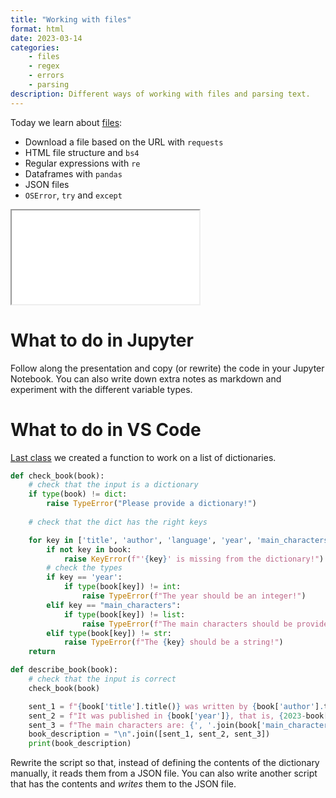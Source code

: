 ```yaml
---
title: "Working with files"
format: html
date: 2023-03-14
categories:
    - files
    - regex
    - errors
    - parsing
description: Different ways of working with files and parsing text.
---
```


Today we learn about [files](../slides/files/index.qmd){target="_blank"}:

- Download a file based on the URL with `requests`
- HTML file structure and `bs4`
- Regular expressions with `re`
- Dataframes with `pandas`
- JSON files
- `OSError`, `try` and `except`

<div>
```{=html}
<iframe class="slide-deck" src="../slides/files/index.html"></iframe>
```
</div>


# What to do in Jupyter

Follow along the presentation and copy (or rewrite) the code in your Jupyter Notebook. You can also write down extra notes as markdown and experiment with the different variable types.

# What to do in VS Code

[Last class](2023-03-07-if-functions.qmd) we created a function to work on a list of dictionaries.

```python
def check_book(book):
    # check that the input is a dictionary
    if type(book) != dict:
        raise TypeError("Please provide a dictionary!")
    
    # check that the dict has the right keys

    for key in ['title', 'author', 'language', 'year', 'main_characters']:
        if not key in book:
            raise KeyError(f"'{key}' is missing from the dictionary!")
        # check the types
        if key == 'year':
            if type(book[key]) != int:
                raise TypeError(f"The year should be an integer!")
        elif key == "main_characters":
            if type(book[key]) != list:
                raise TypeError(f"The main characters should be provided as a list!")
        elif type(book[key]) != str:
            raise TypeError(f"The {key} should be a string!")
    return

def describe_book(book):
    # check that the input is correct
    check_book(book)

    sent_1 = f"{book['title'].title()} was written by {book['author'].title()} in {book['language']}."
    sent_2 = f"It was published in {book['year']}, that is, {2023-book['year']} years ago."
    sent_3 = f"The main characters are: {', '.join(book['main_characters'])}."
    book_description = "\n".join([sent_1, sent_2, sent_3])
    print(book_description)
```

Rewrite the script so that, instead of defining the contents of the dictionary manually, it reads them from a JSON file.
You can also write another script that has the contents and _writes_ them to the JSON file.
